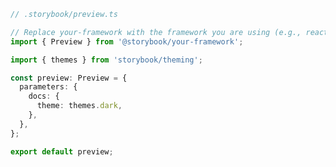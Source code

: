 ```ts
// .storybook/preview.ts

// Replace your-framework with the framework you are using (e.g., react, vue3)
import { Preview } from '@storybook/your-framework';

import { themes } from 'storybook/theming';

const preview: Preview = {
  parameters: {
    docs: {
      theme: themes.dark,
    },
  },
};

export default preview;
```
